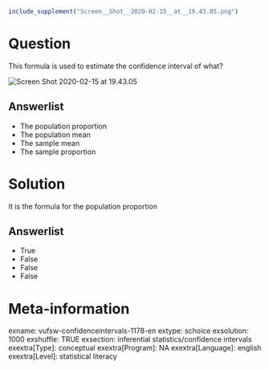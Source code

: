 ```{r, echo = FALSE, results = "hide"}
include_supplement("Screen__Shot__2020-02-15__at__19.43.05.png")
```

Question
========
This formula is used to estimate the confidence interval of what?  
  
<img src="Screen__Shot__2020-02-15__at__19.43.05.png"
class="fr-fic fr-dii enlargeimage tvcss_2"
alt="Screen Shot 2020-02-15 at 19.43.05" />

Answerlist
----------
* The population proportion
* The population mean
* The sample mean
* The sample proportion

Solution
========





It is the formula for the population proportion




Answerlist
----------
* True
* False
* False
* False

Meta-information
================
exname: vufsw-confidenceintervals-1178-en
extype: schoice
exsolution: 1000
exshuffle: TRUE
exsection: inferential statistics/confidence intervals
exextra[Type]: conceptual
exextra[Program]: NA
exextra[Language]: english
exextra[Level]: statistical literacy

